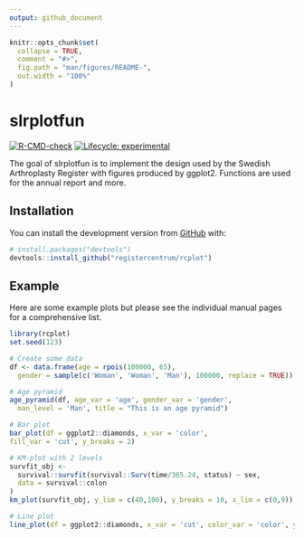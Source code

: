 ```yaml
---
output: github_document
---
```

<!-- README.md is generated from README.Rmd. Please edit that file -->

```r
knitr::opts_chunk$set(
  collapse = TRUE,
  comment = "#>",
  fig.path = "man/figures/README-",
  out.width = "100%"
)
```

# slrplotfun

<!-- badges: start -->
[![R-CMD-check](https://github.com/registercentrum/rcplot/workflows/R-CMD-check/badge.svg)](https://github.com/registercentrum/rcplot/actions)
[![Lifecycle: experimental](https://img.shields.io/badge/lifecycle-experimental-orange.svg)](https://lifecycle.r-lib.org/articles/stages.html#experimental)
<!-- badges: end -->

The goal of slrplotfun is to implement the design used by the Swedish Arthroplasty Register with figures produced by ggplot2. Functions are used for the annual report and more.

## Installation

You can install the development version from [GitHub](https://github.com/) with:

``` r
# install.packages("devtools")
devtools::install_github("registercentrum/rcplot")
```
## Example

Here are some example plots but please see the individual manual pages for a comprehensive list.

```r
library(rcplot)
set.seed(123)

# Create some data
df <- data.frame(age = rpois(100000, 65),
  gender = sample(c('Woman', 'Woman', 'Man'), 100000, replace = TRUE))

# Age pyramid
age_pyramid(df, age_var = 'age', gender_var = 'gender',
  man_level = 'Man', title = "This is an age pyramid")

# Bar plot
bar_plot(df = ggplot2::diamonds, x_var = 'color',
fill_var = 'cut', y_breaks = 2)

# KM-plot with 2 levels
survfit_obj <-
  survival::survfit(survival::Surv(time/365.24, status) ~ sex,
  data = survival::colon
)
km_plot(survfit_obj, y_lim = c(40,100), y_breaks = 10, x_lim = c(0,9))

# Line plot
line_plot(df = ggplot2::diamonds, x_var = 'cut', color_var = 'color', y_breaks = 2)
```
